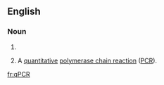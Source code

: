 ==English==

===Noun===
{{en-noun}}

{{wikipedia|Real-time polymerase chain reaction|qPCR}}
# 
# {{context|biochemistry|genetics}} A [[quantitative]] [[polymerase chain reaction]] ([[PCR]]).

[[fr:qPCR]]